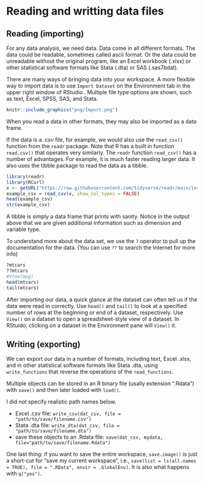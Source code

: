 # Reading and writting data files

## Reading (importing) 
For any data analysis, we need data. Data come in all different formats. The data could be readable, sometimes called ascii format. Or the data could be unreadable without the original program, like an Excel workbook (.xlsx) or other statistical software formats like Stata (.dta) or SAS (.sas7bdat).

There are many ways of bringing data into your workspace.  A more flexible way to import data is to use `Import Dataset` on the Environment tab in the upper right window of RStudio . Multiple file type options are shown, such as text, Excel, SPSS, SAS, and Stata.

```r
knitr::include_graphics("png/Import.png")
```  

When you read a data in other formats, they may also be imported as a data frame.  

If the data is a .csv file, for example, we would also use the `read_csv()` function from the `readr` package. Note that R has a built in function `read.csv()` that operates very similarly. The `readr` function `read_csv()` has a number of advantages. For example, it is much faster reading larger data. It also uses the tibble package to read the data as a tibble.  

```r
library(readr)
library(RCurl)
x <- getURL("https://raw.githubusercontent.com/tidyverse/readr/main/inst/extdata/mtcars.csv")
example_csv = read_csv(x, show_col_types = FALSE)
head(example_csv)
str(example_csv)
```

A tibble is simply a data frame that prints with sanity. Notice in the output above that we are given additional information such as dimension and variable type.  
  
To understand more about the data set, we use the `?` operator to pull up the documentation for the data. (You can use `??` to search the Internet for more info)  

```r
?mtcars
??mtcars
#View(mpg)
head(mtcars)
tail(mtcars)
```

After importing our data, a quick glance at the dataset can often tell us if the data were read in correctly.  Use `head()` and `tail()` to look at a specified number of rows at the beginning or end of a dataset, respectively.  Use `View()` on a dataset to open a spreadsheet-style view of a dataset. In RStuido, clicking on a dataset in the Environment pane will `View()` it.  

## Writing (exporting)

We can export our data in a number of formats, including text, Excel .xlsx, and in other statistical software formats like Stata .dta, using `write_functions` that reverse the operations of the `read_functions`.  

Multiple objects can be stored in an R binary file (usally extension “.Rdata”) with `save()` and then later loaded with `load()`.  

I did not specify realistic path names below.  
  
- Excel .csv file: `write_csv(dat_csv, file = "path/to/save/filename.csv")` 
- Stata .dta file: `write_dta(dat_csv, file = "path/to/save/filename.dta")` 
- save these objects to an .Rdata file:  `save(dat_csv, mydata, file="path/to/save/filename.Rdata")` 

One last thing: if you want to save the entire workspace, `save.image()` is just a short-cut for "save my current workspace", i.e., `save(list = ls(all.names = TRUE), file = ".RData", envir = .GlobalEnv)`. It is also what happens with `q("yes")`.  
